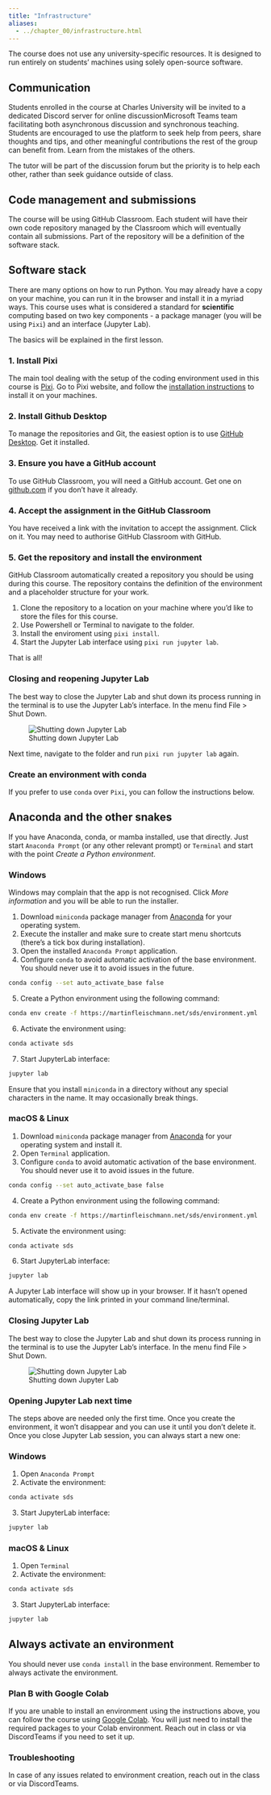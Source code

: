 ```yaml
---
title: "Infrastructure"
aliases:
  - ../chapter_00/infrastructure.html
---
```


The course does not use any university-specific resources. It is designed to run entirely
on students' machines using solely open-source software.

## Communication

Students enrolled in the course at Charles University will be invited to a dedicated
[Discord server for online discussion]{.content-visible when-profile='sds4sg'}[Microsoft Teams team facilitating both asynchronous discussion and synchronous teaching]{.content-visible when-profile='micro'}. Students are encouraged to use the platform to seek
help from peers, share thoughts and tips, and other meaningful contributions the rest of the
group can benefit from. Learn from the mistakes of the others.

The tutor will be part of the discussion forum but the priority is to help each other,
rather than seek guidance outside of class.

## Code management and submissions

The course will be using GitHub Classroom. Each student will have their own code repository
managed by the Classroom which will eventually contain all submissions. Part of the repository
will be a definition of the software stack.

## Software stack

There are many options on how to run Python. You may already have a copy on your machine,
you can run it in the browser and install it in a myriad ways. This course uses
what is considered a standard for **scientific** computing based on two key components -
a package manager (you will be using `Pixi`) and an interface (Jupyter Lab).

The basics will be explained in the first lesson.

### 1. Install Pixi

The main tool dealing with the setup of the coding environment used in this course is [Pixi](https://pixi.sh). Go to Pixi website, and follow the [installation instructions](https://pixi.sh/latest/#installation) to install it on your machines.

### 2. Install Github Desktop

To manage the repositories and Git, the easiest option is to use [GitHub Desktop](https://github.com/apps/desktop). Get it installed.

### 3. Ensure you have a GitHub account

To use GitHub Classroom, you will need a GitHub account. Get one on [github.com](https://github.com) if you don't have it already.

### 4. Accept the assignment in the GitHub Classroom

You have received a link with the invitation to accept the assignment. Click on it. You may need to authorise GitHub Classroom with GitHub.

### 5. Get the repository and install the environment

GitHub Classroom automatically created a repository you should be using during this course. The repository contains
the definition of the environment and a placeholder structure for your work.

1. Clone the repository to a location on your machine where you'd like to store the files for this course.
2. Use Powershell or Terminal to navigate to the folder.
4. Install the enviroment using `pixi install`.
5. Start the Jupyter Lab interface using `pixi run jupyter lab`.

That is all!

### Closing and reopening Jupyter Lab

The best way to close the Jupyter Lab and shut down its process running in the terminal is to use the Jupyter Lab's interface. In the menu find [File]{.keystroke} > [Shut Down]{.keystroke}.

![Shutting down Jupyter Lab](../_assets/figures/introduction/shut_down.png)

Next time, navigate to the folder and run `pixi run jupyter lab` again.


::: {.callout-note collapse="true"}

### Create an environment with conda

If you prefer to use `conda` over `Pixi`, you can follow the instructions below.

::: {.callout-important}
# Anaconda and the other snakes

If you have Anaconda, conda, or mamba installed, use that directly. Just start `Anaconda Prompt` (or any other relevant prompt) or `Terminal` and start with the point _Create a Python environment_.
:::

::: {.panel-tabset group="os"}

### Windows

::: {.callout-caution}
Windows may complain that the app is not recognised. Click _More information_ and you will be able to run the installer.
:::

1. Download `miniconda` package manager from [Anaconda](https://docs.anaconda.com/miniconda/miniconda-install/){.external target="_blank"} for your operating system.
2. Execute the installer and make sure to create start menu shortcuts (there's a tick box during installation).
3. Open the installed `Anaconda Prompt` application.
4. Configure `conda` to avoid automatic activation of the base environment. You should never use it to avoid issues in the future.

```sh
conda config --set auto_activate_base false
```

5. Create a Python environment using the following command:

```sh
conda env create -f https://martinfleischmann.net/sds/environment.yml
```

6. Activate the environment using:

```sh
conda activate sds
```

7. Start JupyterLab interface:

```sh
jupyter lab
```

::: {.callout-important}
Ensure that you install `miniconda` in a directory without any special characters in the name. It may occasionally break things.
:::

### macOS & Linux

1. Download `miniconda` package manager from [Anaconda](https://docs.anaconda.com/miniconda/miniconda-install/){.external target="_blank"} for your operating system and install it.
2. Open `Terminal` application.
3. Configure `conda` to avoid automatic activation of the base environment. You should never use it to avoid issues in the future.

```sh
conda config --set auto_activate_base false
```

4. Create a Python environment using the following command:

```sh
conda env create -f https://martinfleischmann.net/sds/environment.yml
```

5. Activate the environment using:

```sh
conda activate sds
```

6. Start JupyterLab interface:

```sh
jupyter lab
```
:::

A Jupyter Lab interface will show up in your browser. If it hasn't opened automatically, copy the link printed in your command line/terminal.

### Closing Jupyter Lab

The best way to close the Jupyter Lab and shut down its process running in the terminal is to use the Jupyter Lab's interface. In the menu find [File]{.keystroke} > [Shut Down]{.keystroke}.

![Shutting down Jupyter Lab](../_assets/figures/introduction/shut_down.png)

### Opening Jupyter Lab next time

The steps above are needed only the first time. Once you create the environment, it won't disappear and you can use it until you don't delete it. Once you close Jupyter Lab session, you can always start a new one:

::: {.panel-tabset group="os"}
### Windows

1. Open `Anaconda Prompt`
2. Activate the environment:

```sh
conda activate sds
```

3. Start JupyterLab interface:

```sh
jupyter lab
```

### macOS & Linux

1. Open `Terminal`
2. Activate the environment:

```sh
conda activate sds
```

3. Start JupyterLab interface:

```sh
jupyter lab
```

:::

::: {.callout-important}
# Always activate an environment

You should never use `conda install` in the base environment. Remember to always activate the environment.
:::

:::

### Plan B with Google Colab

If you are unable to install an environment using the instructions above, you can follow
the course using [Google Colab](https://colab.research.google.com). You will just need to install the required packages to
your Colab environment. Reach out in class or via [Discord]{.content-visible when-profile='sds4sg'}[Teams]{.content-visible when-profile='micro'} if you need to set it up.

### Troubleshooting

In case of any issues related to environment creation, reach out in the class or via [Discord]{.content-visible when-profile='sds4sg'}[Teams]{.content-visible when-profile='micro'}.
